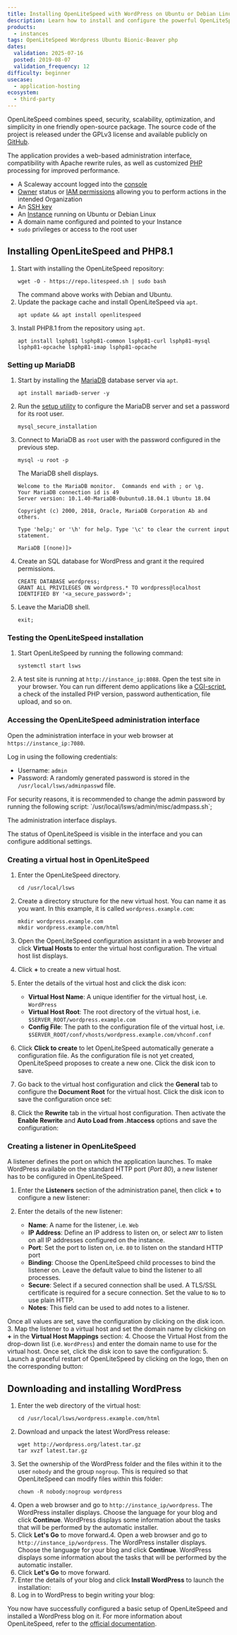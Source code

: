 ```yaml
---
title: Installing OpenLiteSpeed with WordPress on Ubuntu or Debian Linux
description: Learn how to install and configure the powerful OpenLiteSpeed web server on Ubuntu or Debian Linux. This comprehensive guide provides step-by-step instructions to help you get started quickly and efficiently.
products:
  - instances
tags: OpenLiteSpeed Wordpress Ubuntu Bionic-Beaver php
dates:
  validation: 2025-07-16
  posted: 2019-08-07
  validation_frequency: 12
difficulty: beginner
usecase:
  - application-hosting
ecosystem:
  - third-party
---
```




OpenLiteSpeed combines speed, security, scalability, optimization, and simplicity in one friendly open-source package. The source code of the project is released under the GPLv3 license and available publicly on [GitHub](https://github.com/litespeedtech/openlitespeed).

The application provides a web-based administration interface, compatibility with Apache rewrite rules, as well as customized [PHP](https://php.net) processing for improved performance.

<Requirements />

- A Scaleway account logged into the [console](https://account.scaleway.com/?service=elements)
- [Owner](/iam/concepts/#owner) status or [IAM permissions](/iam/concepts/#permission) allowing you to perform actions in the intended Organization
- An [SSH key](/organizations-and-projects/how-to/create-ssh-key/)
- An [Instance](/instances/how-to/create-an-instance/) running on Ubuntu or Debian Linux
- A domain name configured and pointed to your Instance
- `sudo` privileges or access to the root user

## Installing OpenLiteSpeed and PHP8.1

1. Start with installing the OpenLiteSpeed repository:
    ```
    wget -O - https://repo.litespeed.sh | sudo bash
    ```
    <Message type="tip">
      The command above works with Debian and Ubuntu.
    </Message>
2. Update the package cache and install OpenLiteSpeed via `apt`.
    ```
    apt update && apt install openlitespeed
    ```
3. Install PHP8.1 from the repository using `apt`.
    ```
    apt install lsphp81 lsphp81-common lsphp81-curl lsphp81-mysql lsphp81-opcache lsphp81-imap lsphp81-opcache
    ```

### Setting up MariaDB

1. Start by installing the [MariaDB](https://mariadb.org/) database server via `apt`.
    ```
    apt install mariadb-server -y
    ```
2. Run the [setup utility](/tutorials/mariadb-ubuntu-bionic/#securing-mariadb) to configure the MariaDB server and set a password for its root user.
    ```
    mysql_secure_installation
    ```
3. Connect to MariaDB as `root` user with the password configured in the previous step.
    ```
    mysql -u root -p
    ```

    The MariaDB shell displays.

    ```
    Welcome to the MariaDB monitor.  Commands end with ; or \g.
    Your MariaDB connection id is 49
    Server version: 10.1.40-MariaDB-0ubuntu0.18.04.1 Ubuntu 18.04

    Copyright (c) 2000, 2018, Oracle, MariaDB Corporation Ab and others.

    Type 'help;' or '\h' for help. Type '\c' to clear the current input statement.

    MariaDB [(none)]>
    ```
4. Create an SQL database for WordPress and grant it the required permissions.
    ```
    CREATE DATABASE wordpress;
    GRANT ALL PRIVILEGES ON wordpress.* TO wordpress@localhost IDENTIFIED BY '<a_secure_password>';
    ```
5. Leave the MariaDB shell.
    ```
    exit;
    ```

### Testing the OpenLiteSpeed installation

1. Start OpenLiteSpeed by running the following command:
    ```
    systemctl start lsws
    ```
2. A test site is running at `http://instance_ip:8088`. Open the test site in your browser. You can run different demo applications like a [CGI-script](https://en.wikipedia.org/wiki/Common_Gateway_Interface), a check of the installed PHP version, password authentication, file upload, and so on.
    <Lightbox image={image} alt="" />

### Accessing the OpenLiteSpeed administration interface

Open the administration interface in your web browser at `https://instance_ip:7080`.

<Lightbox image={image2} alt="" />

Log in using the following credentials:

- Username: `admin`
- Password: A randomly generated password is stored in the `/usr/local/lsws/adminpasswd` file.

<Message type="important">
  For security reasons, it is recommended to change the admin password by running the following script: `/usr/local/lsws/admin/misc/admpass.sh`;
</Message>

The administration interface displays.

<Lightbox image={image3} alt="" />

The status of OpenLiteSpeed is visible in the interface and you can configure additional settings.

### Creating a virtual host in OpenLiteSpeed

1. Enter the OpenLiteSpeed directory.
    ```
    cd /usr/local/lsws
    ```
2. Create a directory structure for the new virtual host. You can name it as you want. In this example, it is called `wordpress.example.com`:
    ```
    mkdir wordpress.example.com
    mkdir wordpress.example.com/html
    ```
3. Open the OpenLiteSpeed configuration assistant in a web browser and click **Virtual Hosts** to enter the virtual host configuration. The virtual host list displays.
4. Click **+** to create a new virtual host.
5. Enter the details of the virtual host and click the disk icon:
    <Lightbox image={image4} alt="" />

    - **Virtual Host Name**: A unique identifier for the virtual host, i.e. `WordPress`
    - **Virtual Host Root**: The root directory of the virtual host, i.e. `$SERVER_ROOT/wordpress.example.com`
    - **Config File**: The path to the configuration file of the virtual host, i.e. `$SERVER_ROOT/conf/vhosts/wordpress.example.com/vhconf.conf`
6. Click **Click to create** to let OpenLiteSpeed automatically generate a configuration file. As the configuration file is not yet created, OpenLiteSpeed proposes to create a new one. Click the disk icon to save.
    <Lightbox image={image5} alt="" />
7. Go back to the virtual host configuration and click the **General** tab to configure the **Document Root** for the virtual host. Click the disk icon to save the configuration once set:
    <Lightbox image={image6} alt="" />
8. Click the **Rewrite** tab in the virtual host configuration. Then activate the **Enable Rewrite** and **Auto Load from .htaccess** options and save the configuration:
    <Lightbox image={image7} alt="" />

### Creating a listener in OpenLiteSpeed

A listener defines the port on which the application launches. To make WordPress available on the standard HTTP port (_Port 80_), a new listener has to be configured in OpenLiteSpeed.

1. Enter the **Listeners** section of the administration panel, then click **+** to configure a new listener:
    <Lightbox image={image8} alt="" />
2. Enter the details of the new listener:
    <Lightbox image={image9} alt="" />

    - **Name**: A name for the listener, i.e. `Web`
    - **IP Address**: Define an IP address to listen on, or select `ANY` to listen on all IP addresses configured on the instance.
    - **Port**: Set the port to listen on, i.e. `80` to listen on the standard HTTP port
    - **Binding**: Choose the OpenLiteSpeed child processes to bind the listener on. Leave the default value to bind the listener to all processes.
    - **Secure**: Select if a secured connection shall be used. A TLS/SSL certificate is required for a secure connection. Set the value to `No` to use plain HTTP.
    - **Notes**: This field can be used to add notes to a listener.

  Once all values are set, save the configuration by clicking on the disk icon.
3. Map the listener to a virtual host and set the domain name by clicking on **+** in the **Virtual Host Mappings** section:
    <Lightbox image={image10} alt="" />
4. Choose the Virtual Host from the drop-down list (i.e. `WordPress`) and enter the domain name to use for the virtual host. Once set, click the disk icon to save the configuration:
    <Lightbox image={image11} alt="" />
5. Launch a graceful restart of OpenLiteSpeed by clicking on the logo, then on the corresponding button:
    <Lightbox image={image12} alt="" />

## Downloading and installing WordPress

1. Enter the web directory of the virtual host:
    ```
    cd /usr/local/lsws/wordpress.example.com/html
    ```
2. Download and unpack the latest WordPress release:
    ```
    wget http://wordpress.org/latest.tar.gz
    tar xvzf latest.tar.gz
    ```
3. Set the ownership of the WordPress folder and the files within it to the user `nobody` and the group `nogroup`. This is required so that OpenLiteSpeed can modify files within this folder:
    ```
    chown -R nobody:nogroup wordpress
    ```
4. Open a web browser and go to `http://instance_ip/wordpress`. The WordPress installer displays. Choose the language for your blog and click **Continue**. WordPress displays some information about the tasks that will be performed by the automatic installer.
    <Lightbox image={image13} alt="" />
5. Click **Let's Go** to move forward.4. Open a web browser and go to `http://instance_ip/wordpress`. The WordPress installer displays. Choose the language for your blog and click **Continue**. WordPress displays some information about the tasks that will be performed by the automatic installer.
    <Lightbox image={image14} alt="" />
6. Click **Let's Go** to move forward.
7. Enter the details of your blog and click **Install WordPress** to launch the installation:
    <Lightbox image={image15} alt="" />
8. Log in to WordPress to begin writing your blog:
    <Lightbox image={image16} alt="" />

You now have successfully configured a basic setup of OpenLiteSpeed and installed a WordPress blog on it. For more information about OpenLiteSpeed, refer to the [official documentation](https://openlitespeed.org/kb/).
